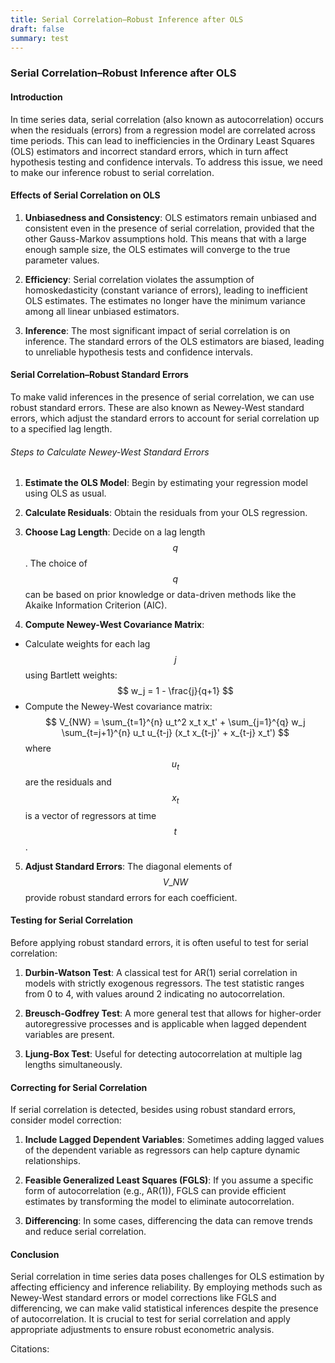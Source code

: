 ```yaml
---
title: Serial Correlation–Robust Inference after OLS
draft: false
summary: test
---
```



<TOCInline toc={props.toc} asDisclosure />

### Serial Correlation–Robust Inference after OLS

#### Introduction

In time series data, serial correlation (also known as autocorrelation) occurs when the residuals (errors) from a regression model are correlated across time periods. This can lead to inefficiencies in the Ordinary Least Squares (OLS) estimators and incorrect standard errors, which in turn affect hypothesis testing and confidence intervals. To address this issue, we need to make our inference robust to serial correlation.

#### Effects of Serial Correlation on OLS

1. **Unbiasedness and Consistency**: OLS estimators remain unbiased and consistent even in the presence of serial correlation, provided that the other Gauss-Markov assumptions hold. This means that with a large enough sample size, the OLS estimates will converge to the true parameter values.

2. **Efficiency**: Serial correlation violates the assumption of homoskedasticity (constant variance of errors), leading to inefficient OLS estimates. The estimates no longer have the minimum variance among all linear unbiased estimators.

3. **Inference**: The most significant impact of serial correlation is on inference. The standard errors of the OLS estimators are biased, leading to unreliable hypothesis tests and confidence intervals.

#### Serial Correlation–Robust Standard Errors

To make valid inferences in the presence of serial correlation, we can use robust standard errors. These are also known as Newey-West standard errors, which adjust the standard errors to account for serial correlation up to a specified lag length.

###### Steps to Calculate Newey-West Standard Errors

1. **Estimate the OLS Model**: Begin by estimating your regression model using OLS as usual.

2. **Calculate Residuals**: Obtain the residuals from your OLS regression.

3. **Choose Lag Length**: Decide on a lag length $$ q $$. The choice of $$ q $$ can be based on prior knowledge or data-driven methods like the Akaike Information Criterion (AIC).

4. **Compute Newey-West Covariance Matrix**:

- Calculate weights for each lag $$ j $$ using Bartlett weights:
  $$
  w_j = 1 - \frac{j}{q+1}
  $$
- Compute the Newey-West covariance matrix:
  $$
  V_{NW} = \sum_{t=1}^{n} u_t^2 x_t x_t' + \sum_{j=1}^{q} w_j \sum_{t=j+1}^{n} u_t u_{t-j} (x_t x_{t-j}' + x_{t-j} x_t')
  $$
  where $$ u_t $$ are the residuals and $$ x_t $$ is a vector of regressors at time $$ t $$.

5. **Adjust Standard Errors**: The diagonal elements of $$ V\_{NW} $$ provide robust standard errors for each coefficient.

#### Testing for Serial Correlation

Before applying robust standard errors, it is often useful to test for serial correlation:

1. **Durbin-Watson Test**: A classical test for AR(1) serial correlation in models with strictly exogenous regressors. The test statistic ranges from 0 to 4, with values around 2 indicating no autocorrelation.

2. **Breusch-Godfrey Test**: A more general test that allows for higher-order autoregressive processes and is applicable when lagged dependent variables are present.

3. **Ljung-Box Test**: Useful for detecting autocorrelation at multiple lag lengths simultaneously.

#### Correcting for Serial Correlation

If serial correlation is detected, besides using robust standard errors, consider model correction:

1. **Include Lagged Dependent Variables**: Sometimes adding lagged values of the dependent variable as regressors can help capture dynamic relationships.

2. **Feasible Generalized Least Squares (FGLS)**: If you assume a specific form of autocorrelation (e.g., AR(1)), FGLS can provide efficient estimates by transforming the model to eliminate autocorrelation.

3. **Differencing**: In some cases, differencing the data can remove trends and reduce serial correlation.

#### Conclusion

Serial correlation in time series data poses challenges for OLS estimation by affecting efficiency and inference reliability. By employing methods such as Newey-West standard errors or model corrections like FGLS and differencing, we can make valid statistical inferences despite the presence of autocorrelation. It is crucial to test for serial correlation and apply appropriate adjustments to ensure robust econometric analysis.

Citations:
[^1]: https://ppl-ai-file-upload.s3.amazonaws.com/web/direct-files/30626316/5b9ecc6d-ad88-4f2f-bf19-9e76d19d62c3/Jeffrey_M_Wooldridge_Introductory_Econometrics_A_Modern_Approach.pdf

